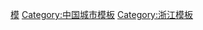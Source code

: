 {{template category
| description = 与宁波相关的[[Wikipedia:模板|模板]]
}}
[[Category:宁波|模]]
[[Category:中国城市模板|Category:中国城市模板]]
[[Category:浙江模板|Category:浙江模板]]